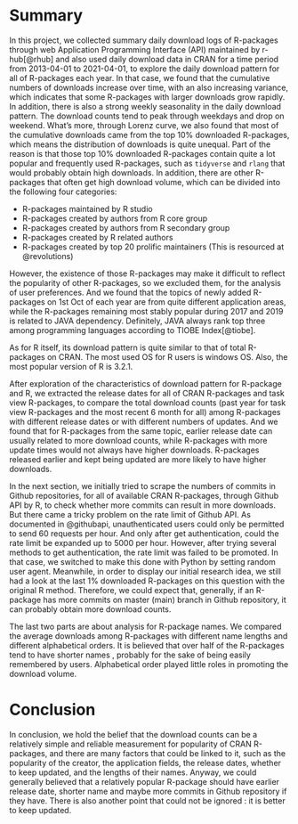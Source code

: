 # Summary

In this project, we collected summary daily download logs of R-packages through web Application Programming Interface (API) maintained by r-hub[@rhub] and also used daily download data in CRAN for a time period from 2013-04-01 to 2021-04-01, to explore the daily download pattern for all of R-packages each year. In that case, we found that the cumulative numbers of downloads increase over time, with an also increasing variance, which indicates that some R-packages with larger downloads grow rapidly. In addition, there is also a strong weekly seasonality in the daily download pattern. The download counts tend to peak through weekdays and drop on weekend. What's more, through Lorenz curve, we also found that most of the cumulative downloads came from the top 10% downloaded R-packages, which means the distribution of downloads is quite unequal. Part of the reason is that those top 10% downloaded R-packages contain quite a lot popular and frequently used R-packages, such as `tidyverse` and `rlang` that would probably obtain high downloads. In addition, there are other R-packages that often get high download volume, which can be divided into the following four categories:

- R-packages maintained by R studio
- R-packages created by authors from R core group
- R-packages created by authors from R secondary group
- R-packages created by R related authors
- R-packages created by top 20 prolific maintainers (This is resourced at @revolutions)

However, the existence of those R-packages may make it difficult to reflect the popularity of other R-packages, so we excluded them, for the analysis of user preferences. And we found that the topics of newly added R-packages on 1st Oct of each year are from quite different application areas, while the R-packages remaining most stably popular during 2017 and 2019 is related to JAVA dependency. Definitely, JAVA always rank top three among programming languages according to TIOBE Index[@tiobe].

As for R itself, its download pattern is quite similar to that of total R-packages on CRAN. The most used OS for R users is windows OS. Also, the most popular version of R is 3.2.1.

After exploration of the characteristics of download pattern for R-package and R, we extracted the release dates for all of CRAN R-packages and task view R-packages, to compare the total download counts (past year for task view R-packages and the most recent 6 month for all) among R-packages with different release dates or with different numbers of updates. And we found that for R-packages from the same topic, earlier release date can usually related to more download counts, while R-packages with more update times would not always have higher downloads. R-packages released earlier and kept being updated are more likely to have higher downloads. 

In the next section, we initially tried to scrape the numbers of commits in Github repositories, for all of available CRAN R-packages, through Github API by R, to check whether more commits can result in more downloads. But there came a tricky problem on the rate limit of Github API. As documented in @githubapi, unauthenticated users could only be permitted to send 60 requests per hour. And only after get authentication, could the rate limit be expanded up to 5000 per hour. However, after trying several methods to get authentication, the rate limit was failed to be promoted. In that case, we switched to make this done with Python by setting random user agent. Meanwhile, in order to display our initial research idea, we still had a look at the last 1% downloaded R-packages on this question with the original R method. Therefore, we could expect that, generally, if an R-package has more commits on master (main) branch in Github repository, it can probably obtain more download counts.

The last two parts are about analysis for R-package names. We compared the average downloads among R-packages with different name lengths and different alphabetical orders. It is believed that over half of the R-packages tend to have shorter names , probably for the sake of being easily remembered by users. Alphabetical order played little roles in promoting the download volume.


\pagebreak

# Conclusion

In conclusion, we hold the belief that the download counts can be a relatively simple and reliable measurement for popularity of CRAN R-packages, and there are many factors that could be linked to it, such as the popularity of the creator, the application fields, the release dates, whether to keep updated, and the lengths of their names. Anyway, we could generally believed that a relatively popular R-package should have earlier release date, shorter name and maybe more commits in Github repository if they have. There is also another point that could not be ignored : it is better to keep updated. 

